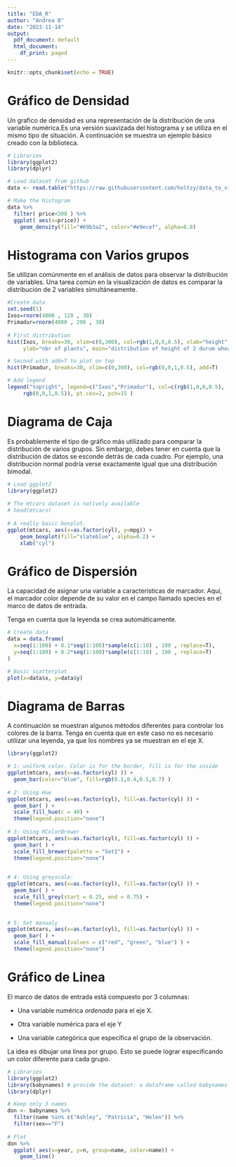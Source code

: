 ---
title: "EDA_R"
author: "Andrea B"
date: "2023-11-14"
output:
  pdf_document: default
  html_document:
    df_print: paged
---

```{r setup, include=FALSE}
knitr::opts_chunk$set(echo = TRUE)
```

# Gráfico de Densidad 

Un grafico de densidad es una representación de la distribución de una variable numérica.Es una versión suavizada del histograma y se utiliza en el mismo tipo de situación. A continuación se muestra un ejemplo básico creado con la biblioteca.

```{r}
# Libraries
library(ggplot2)
library(dplyr)

# Load dataset from github
data <- read.table("https://raw.githubusercontent.com/holtzy/data_to_viz/master/Example_dataset/1_OneNum.csv", header=TRUE)

# Make the histogram
data %>%
  filter( price<300 ) %>%
  ggplot( aes(x=price)) +
    geom_density(fill="#69b3a2", color="#e9ecef", alpha=0.8)
```

# Histograma con Varios grupos 

Se utilizan comúnmente en el análisis de datos para observar la distribución de variables. Una tarea común en la visualización de datos es comparar la distribución de 2 variables simultáneamente.

```{r}
#Create data
set.seed(1)
Ixos=rnorm(4000 , 120 , 30)     
Primadur=rnorm(4000 , 200 , 30) 
 
# First distribution
hist(Ixos, breaks=30, xlim=c(0,300), col=rgb(1,0,0,0.5), xlab="height", 
     ylab="nbr of plants", main="distribution of height of 2 durum wheat varieties" )

# Second with add=T to plot on top
hist(Primadur, breaks=30, xlim=c(0,300), col=rgb(0,0,1,0.5), add=T)

# Add legend
legend("topright", legend=c("Ixos","Primadur"), col=c(rgb(1,0,0,0.5), 
     rgb(0,0,1,0.5)), pt.cex=2, pch=15 )
```

# Diagrama de Caja

Es probablemente el tipo de gráfico más utilizado para comparar la distribución de varios grupos. Sin embargo, debes tener en cuenta que la distribución de datos se esconde detrás de cada cuadro. Por ejemplo, una distribución normal podría verse exactamente igual que una distribución bimodal.

```{r}
# Load ggplot2
library(ggplot2)
 
# The mtcars dataset is natively available
# head(mtcars)
 
# A really basic boxplot.
ggplot(mtcars, aes(x=as.factor(cyl), y=mpg)) + 
    geom_boxplot(fill="slateblue", alpha=0.2) + 
    xlab("cyl")
```

# Gráfico de Dispersión

La capacidad de asignar una variable a características de marcador. Aquí, el marcador color depende de su valor en el campo llamado species en el marco de datos de entrada.

Tenga en cuenta que la leyenda se crea automáticamente.

```{r}
# Create data
data = data.frame(
  x=seq(1:100) + 0.1*seq(1:100)*sample(c(1:10) , 100 , replace=T),
  y=seq(1:100) + 0.2*seq(1:100)*sample(c(1:10) , 100 , replace=T)
)

# Basic scatterplot
plot(x=data$x, y=data$y)
```

# Diagrama de Barras

A continuación se muestran algunos métodos diferentes para controlar los colores de la barra. Tenga en cuenta que en este caso no es necesario utilizar una leyenda, ya que los nombres ya se muestran en el eje X.

```{r}
library(ggplot2)

# 1: uniform color. Color is for the border, fill is for the inside
ggplot(mtcars, aes(x=as.factor(cyl) )) +
  geom_bar(color="blue", fill=rgb(0.1,0.4,0.5,0.7) )
 
# 2: Using Hue
ggplot(mtcars, aes(x=as.factor(cyl), fill=as.factor(cyl) )) + 
  geom_bar( ) +
  scale_fill_hue(c = 40) +
  theme(legend.position="none")
 
# 3: Using RColorBrewer
ggplot(mtcars, aes(x=as.factor(cyl), fill=as.factor(cyl) )) + 
  geom_bar( ) +
  scale_fill_brewer(palette = "Set1") +
  theme(legend.position="none")

 
# 4: Using greyscale:
ggplot(mtcars, aes(x=as.factor(cyl), fill=as.factor(cyl) )) + 
  geom_bar( ) +
  scale_fill_grey(start = 0.25, end = 0.75) +
  theme(legend.position="none")

 
# 5: Set manualy
ggplot(mtcars, aes(x=as.factor(cyl), fill=as.factor(cyl) )) +  
  geom_bar( ) +
  scale_fill_manual(values = c("red", "green", "blue") ) +
  theme(legend.position="none")
```

# Gráfico de Linea

El marco de datos de entrada está compuesto por 3 columnas:

-   Una variable numérica *ordenada* para el eje X.

-   Otra variable numérica para el eje Y

-   Una variable categórica que especifica el grupo de la observación.

La idea es dibujar una línea por grupo. Esto se puede lograr especificando un color diferente para cada grupo.

```{r}
# Libraries
library(ggplot2)
library(babynames) # provide the dataset: a dataframe called babynames
library(dplyr)

# Keep only 3 names
don <- babynames %>% 
  filter(name %in% c("Ashley", "Patricia", "Helen")) %>%
  filter(sex=="F")
  
# Plot
don %>%
  ggplot( aes(x=year, y=n, group=name, color=name)) +
    geom_line()
```

